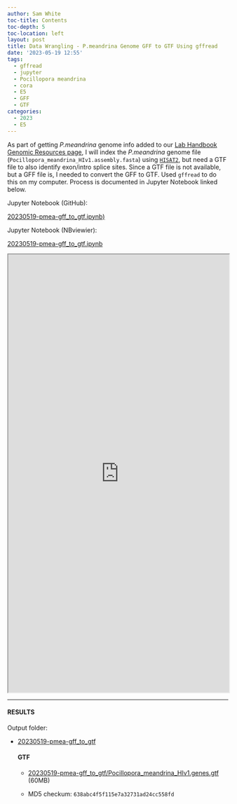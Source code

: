 ```yaml
---
author: Sam White
toc-title: Contents
toc-depth: 5
toc-location: left
layout: post
title: Data Wrangling - P.meandrina Genome GFF to GTF Using gffread
date: '2023-05-19 12:55'
tags: 
  - gffread
  - jupyter
  - Pocillopora meandrina
  - cora
  - E5
  - GFF
  - GTF
categories: 
  - 2023
  - E5
---
```

As part of getting _P.meandrina_ genome info added to our [Lab Handbook Genomic Resources page](https://robertslab.github.io/resources/Genomic-Resources/), I will index the _P.meandrina_ genome file (`Pocillopora_meandrina_HIv1.assembly.fasta`) using [`HISAT2`](https://daehwankimlab.github.io/hisat2/), but need a GTF file to also identify exon/intro splice sites. Since a GTF file is not available, but a GFF file is, I needed to convert the GFF to GTF. Used `gffread` to do this on my computer. Process is documented in Jupyter Notebook linked below.

Jupyter Notebook (GitHub):

[20230519-pmea-gff_to_gtf.ipynb)](https://github.com/RobertsLab/code/blob/master/notebooks/sam/20230519-pmea-gff_to_gtf.ipynb)

Jupyter Notebook (NBviewier):

[20230519-pmea-gff_to_gtf.ipynb](https://nbviewer.org/github/RobertsLab/code/blob/master/notebooks/sam/20230519-pmea-gff_to_gtf.ipynb)


<iframe src="https://nbviewer.org/github/RobertsLab/code/blob/master/notebooks/sam/20230519-pmea-gff_to_gtf.ipynb" width="100%" height="1000" scrolling="yes"></iframe>

---

#### RESULTS

Output folder:

- [20230519-pmea-gff_to_gtf](https://gannet.fish.washington.edu/Atumefaciens/20230519-pmea-gff_to_gtf)

  #### GTF

  - [20230519-pmea-gff_to_gtf/Pocillopora_meandrina_HIv1.genes.gtf](https://gannet.fish.washington.edu/Atumefaciens/20230519-pmea-gff_to_gtf/Pocillopora_meandrina_HIv1.genes.gtf) (60MB)

  - MD5 checkum: `638abc4f5f115e7a32731ad24cc558fd`

